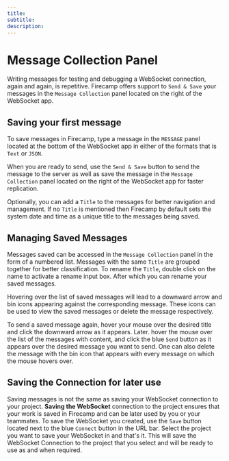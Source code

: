```yaml
--- 
title: 
subtitle: 
description: 
---
```


# Message Collection Panel

Writing messages for testing and debugging a WebSocket connection, again and again, is repetitive. Firecamp offers support to `Send & Save` your messages in the `Message Collection` panel located on the right of the WebSocket app.

## Saving your first message

To save messages in Firecamp, type a message in the `MESSAGE` panel located at the bottom of the WebSocket app in either of the formats that is `Text` or `JSON`.

When you are ready to send, use the `Send & Save` button to send the message to the server as well as save the message in the `Message Collection` panel located on the right of the WebSocket app for faster replication.

Optionally, you can add a `Title` to the messages for better navigation and management. If no `Title` is mentioned then Firecamp by default sets the system date and time as a unique title to the messages being saved.

## Managing Saved Messages

Messages saved can be accessed in the `Message Collection` panel in the form of a numbered list. Messages with the same `Title` are grouped together for better classification. To rename the `Title`, double click on the name to activate a rename input box. After which you can rename your saved messages.

Hovering over the list of saved messages will lead to a downward arrow and bin icons appearing against the corresponding message. These icons can be used to view the saved messages or delete the message respectively.

To send a saved message again, hover your mouse over the desired title and click the downward arrow as it appears. Later. hover the mouse over the list of the messages with content, and click the blue `Send` button as it appears over the desired message you want to send. One can also delete the message with the bin icon that appears with every message on which the mouse hovers over.

## Saving the Connection for later use

Saving messages is not the same as saving your WebSocket connection to your project. **Saving the WebSocket** connection to the project ensures that your work is saved in Firecamp and can be later used by you or your teammates. To save the WebSocket you created, use the `Save` button located next to the blue `Connect` button in the URL bar. Select the project you want to save your WebSocket in and that's it. This will save the WebSocket Connection to the project that you select and will be ready to use as and when required.
